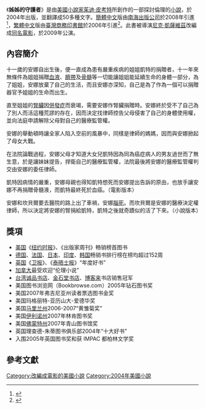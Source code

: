 {{Otheruses|subject=2004的文字作品|other=2009電影姊姊的守護者|姊姊的守護者 (電影)}}
{{NoteTA|G1=Show}}
{{infobox Book | <!-- See Wikipedia:WikiProject_Novels or Wikipedia:WikiProject_Books -->
| name             = 姊姊的守護者
| title_orig       ='''''My Sister's Keeper'''''
| translator       = [[林淑娟|林淑娟]]
| image            = [[File:My_Sister's_Keeper.jpg|200px]]
| author           = [[茱迪·皮考特|茱迪·皮考特]]
| cover_artist     = 
| country          = [[美國|美國]]
| language         = [[英文|英文]]<br>[[簡體中文|簡體中文]]<br>[[繁體中文|繁體中文]]
| genre            = [[倫理|倫理]]
| publisher        = {{flagicon|PRC}} [[南海出版公司|南海出版公司]]<br>{{flagicon|Taiwan}} [[臺灣商務印書館|臺灣商務印書館]]
| release_date     = {{flagicon|PRC}} 2008年6月<br>{{flagicon|Taiwan}} 2006年12月
| media_type       = 平裝
| pages            = 392頁
| isbn             = {{flagicon|PRC}} ISBN 978-7-5442-4027-7<br>{{flagicon|Taiwan}} ISBN 9570521198
}}
《'''姊姊的守護者'''》是由[[美國|美國]][[小說家|小說家]][[茱迪·皮考特|茱迪·皮考特]]所創作的一部探討倫理的[[小說|小說]]，於2004年出版，並翻譯成50多種文字。[[簡體中文|簡體中文]]版由[[南海出版公司|南海出版公司]]於2008年引進<ref>{{Cite web |url=http://www.amazon.cn/%E5%A7%90%E5%A7%90%E7%9A%84%E5%AE%88%E6%8A%A4%E8%80%85-%E6%9C%B1%E8%BF%AA%C2%B7%E7%9A%AE%E8%80%83%E7%89%B9/dp/B001CDINEO |title=卓越亞馬遜 |accessdate=2009-06-22 |archive-date=2009-05-22 |archive-url=https://web.archive.org/web/20090522223939/http://www.amazon.cn/%E5%A7%90%E5%A7%90%E7%9A%84%E5%AE%88%E6%8A%A4%E8%80%85-%E6%9C%B1%E8%BF%AA%C2%B7%E7%9A%AE%E8%80%83%E7%89%B9/dp/B001CDINEO |dead-url=no }}</ref>，[[繁體中文|繁體中文]]版由[[臺灣商務印書館|臺灣商務印書館]]於2006年引進<ref>{{Cite web |url=http://www.books.com.tw/exep/prod/booksfile.php?item=0010347913 |title=博客來網路書店 |access-date=2010-04-21 |archive-url=https://web.archive.org/web/20100407005034/http://www.books.com.tw/exep/prod/booksfile.php?item=0010347913 |archive-date=2010-04-07 |dead-url=yes }}</ref>。此書被導演[[尼克·凱薩維茲|尼克·凱薩維茲]]改編成[[姊姊的守護者_(電影)|同名電影]]，於2009年公演。

==內容簡介==
十一歲的安娜自出生後，便一直成為患有嚴重疾病的姐姐凱特的捐贈者，十一年來無條件為姐姐捐贈[[血液|血液]]、[[臍帶|臍帶]]及[[骨髓|骨髓]]等一切能讓姐姐能延續生命的身體一部分，為了姐姐，安娜放棄了自己的生活，而且安娜亦深知，自己是為了作為一個可以捐贈器官予姐姐的生命而出生。

直至姐姐的[[腎臟|腎臟]]因[[併發症|併發症]]而衰竭，需要安娜作腎臟捐贈時。安娜終於受不了自己為了別人而活這種荒謬的存在，因而決定找律師控告父母侵害了自己的身體使用權，並向法庭申請解除父母對自己的醫療監管權。

安娜的舉動頓時讓全家人陷入空前的風暴中，同樣是律師的媽媽，因而與安娜掀起了母女大戰。

在法院論戰過程，安娜父母才知道大女兒凱特因為同為癌症病人的男友過世而了無生意，於是讓妹妹提告，捍衛自己的醫療監管權，法院最後將安娜的醫療監管權判交由安娜的委任律師。

凱特因病情的嚴重，安娜母親也得知凱特想死而安娜提出告訴的原由，也放手讓安娜不再捐贈骨髓液，而凱特最終死於血癌。（電影版本）

安娜和坎貝爾要去醫院的路上出了車禍，安娜[[腦死|腦死]]。而坎貝爾是安娜的醫療決定權律師，所以決定將安娜的腎捐給凱特，凱特之後就奇蹟似的活了下來。（小說版本）

==獎項==
*[[美国|美国]]《[[纽约时报|纽约时报]]》、《出版家周刊》畅销榜首图书
*[[德国|德国]]、[[法国|法国]]、[[日本|日本]]、[[印度|印度]]、[[韩国|韩国]]畅销书排行榜在榜均超过152周
*[[英国|英国]]《[[卫报|卫报]]》、《[[泰晤士报|泰晤士报]]》“年度好书”
*[[加拿大|加拿大]]最受欢迎“伦理小说”
*[[台湾|台湾]][[诚品书店|诚品书店]]、[[金石堂书店|金石堂书店]]、[[博客来|博客来]]书店销售冠军
*美国图书浏览网（Bookbrowse.com）2005年钻石图书奖
*美国2007年弗吉尼亚州读者票选图书金奖
*美国玛格丽特-亚历山大-爱德华奖
*美国[[马里兰州|马里兰州]]2006-2007“黄雏菊奖”
*美国[[伊利诺州|伊利诺州]]2007年林肯图书奖
*美国[[佛蒙特州|佛蒙特州]]2007年青山图书馆奖
*英国理查德-朱蒂图书俱乐部2004年“十大好书”
*入围2005年英国图书奖和获 IMPAC 都柏林文学奖

==參考文獻==
<div class="references-small">
<references />
</div>

[[Category:改編成電影的美國小說|Category:改編成電影的美國小說]]
[[Category:2004年美國小說|Category:2004年美國小說]]